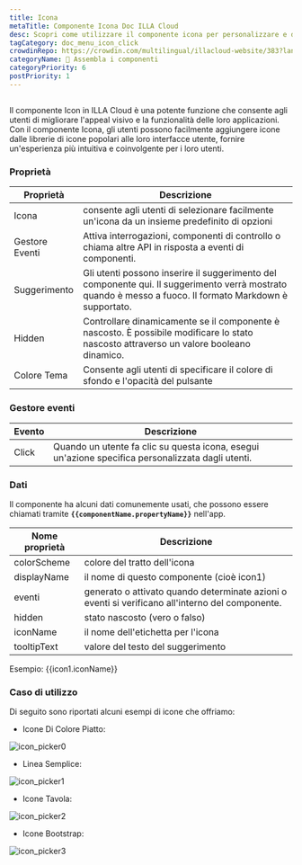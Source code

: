 ```yaml
---
title: Icona
metaTitle: Componente Icona Doc ILLA Cloud
desc: Scopri come utilizzare il componente icona per personalizzare e decorare la tua app in ILLA Cloud.
tagCategory: doc_menu_icon_click
crowdinRepo: https://crowdin.com/multilingual/illacloud-website/383?languages=it&filter=basic&value=0
categoryName: 🧬 Assembla i componenti
categoryPriority: 6
postPriority: 1
---
```


## <h2 hidden>Cos'è l'Icona?</h2>

Il componente Icon in ILLA Cloud è una potente funzione che consente agli utenti di migliorare l'appeal visivo e la funzionalità delle loro applicazioni. Con il componente Icona, gli utenti possono facilmente aggiungere icone dalle librerie di icone popolari alle loro interfacce utente, fornire un'esperienza più intuitiva e coinvolgente per i loro utenti.

### Proprietà

| Proprietà          | Descrizione                                                                                                                                               |
| ------------------ | --------------------------------------------------------------------------------------------------------------------------------------------------------- |
| Icona              | consente agli utenti di selezionare facilmente un'icona da un insieme predefinito di opzioni                                                              |
| Gestore Eventi     | Attiva interrogazioni, componenti di controllo o chiama altre API in risposta a eventi di componenti.                                                     |
| Suggerimento       | Gli utenti possono inserire il suggerimento del componente qui. Il suggerimento verrà mostrato quando è messo a fuoco. Il formato Markdown è supportato.  |
| Hidden             | Controllare dinamicamente se il componente è nascosto. È possibile modificare lo stato nascosto attraverso un valore booleano dinamico.                   |
| Colore Tema        | Consente agli utenti di specificare il colore di sfondo e l'opacità del pulsante                                                                          |

### Gestore eventi

| Evento | Descrizione                                                                                       |
| ------ | ------------------------------------------------------------------------------------------------- |
| Click  | Quando un utente fa clic su questa icona, esegui un'azione specifica personalizzata dagli utenti. |

### Dati

Il componente ha alcuni dati comunemente usati, che possono essere chiamati tramite **`{{componentName.propertyName}}`** nell'app.

| Nome proprietà | Descrizione                                                                                      |
| -------------- | ------------------------------------------------------------------------------------------------ |
| colorScheme    | colore del tratto dell'icona                                                                     |
| displayName    | il nome di questo componente (cioè icon1)                                                        |
| eventi         | generato o attivato quando determinate azioni o eventi si verificano all'interno del componente. |
| hidden         | stato nascosto (vero o falso)                                                                    |
| iconName       | il nome dell'etichetta per l'icona                                                               |
| tooltipText    | valore del testo del suggerimento                                                                |

Esempio: {{icon1.iconName}}

### Caso di utilizzo

Di seguito sono riportati alcuni esempi di icone che offriamo:

-   Icone Di Colore Piatto:

![icon_picker0](https://cdn.illacloud.com/official-website/img/official-site/components/icon_picker0.jpg)

-   Linea Semplice:

![icon_picker1](https://cdn.illacloud.com/official-website/img/official-site/components/icon_picker1.jpg)

-   Icone Tavola:

![icon_picker2](https://cdn.illacloud.com/official-website/img/official-site/components/icon_picker2.jpg)

-   Icone Bootstrap:

![icon_picker3](https://cdn.illacloud.com/official-website/img/official-site/components/icon_picker3.jpg)
